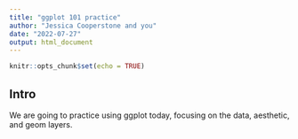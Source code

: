 ```yaml
---
title: "ggplot 101 practice"
author: "Jessica Cooperstone and you"
date: "2022-07-27"
output: html_document
---
```


```r
knitr::opts_chunk$set(echo = TRUE)
```

## Intro
We are going to practice using ggplot today, focusing on the data, aesthetic, and geom layers.


